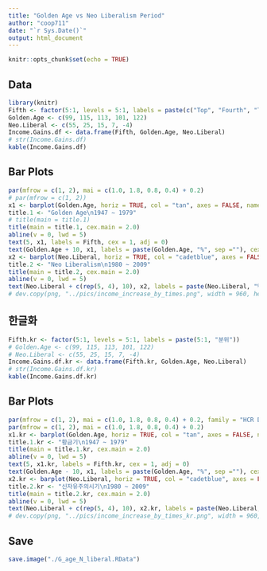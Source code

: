 ```yaml
---
title: "Golden Age vs Neo Liberalism Period"
author: "coop711"
date: "`r Sys.Date()`"
output: html_document
---
```


```r
knitr::opts_chunk$set(echo = TRUE)
```

## Data

```r
library(knitr)
Fifth <- factor(5:1, levels = 5:1, labels = paste(c("Top", "Fourth", "Third", "Second", "Bottom"), "Fifth"))
Golden.Age <- c(99, 115, 113, 101, 122)
Neo.Liberal <- c(55, 25, 15, 7, -4)
Income.Gains.df <- data.frame(Fifth, Golden.Age, Neo.Liberal)
# str(Income.Gains.df)
kable(Income.Gains.df)
```

## Bar Plots

```r
par(mfrow = c(1, 2), mai = c(1.0, 1.8, 0.8, 0.4) + 0.2)
# par(mfrow = c(1, 2))
x1 <- barplot(Golden.Age, horiz = TRUE, col = "tan", axes = FALSE, names.arg = "", xlim = c(0, 140), space = 0.5, las = 1, axisnames = TRUE)
title.1 <- "Golden Age\n1947 ~ 1979"
# title(main = title.1)
title(main = title.1, cex.main = 2.0)
abline(v = 0, lwd = 5)
text(5, x1, labels = Fifth, cex = 1, adj = 0)
text(Golden.Age + 10, x1, labels = paste(Golden.Age, "%", sep =""), cex = 1)
x2 <- barplot(Neo.Liberal, horiz = TRUE, col = "cadetblue", axes = FALSE, names.arg = Fifth, xlim = c(0, 80), space = 0.5, las = 1, axisnames = TRUE)
title.2 <- "Neo Liberalism\n1980 ~ 2009"
title(main = title.2, cex.main = 2.0)
abline(v = 0, lwd = 5)
text(Neo.Liberal + c(rep(5, 4), 10), x2, labels = paste(Neo.Liberal, "%", sep = ""), cex = 1)
# dev.copy(png, "../pics/income_increase_by_times.png", width = 960, height = 480)
```

## 한글화

```r
Fifth.kr <- factor(5:1, levels = 5:1, labels = paste(5:1, "분위"))
# Golden.Age <- c(99, 115, 113, 101, 122)
# Neo.Liberal <- c(55, 25, 15, 7, -4)
Income.Gains.df.kr <- data.frame(Fifth.kr, Golden.Age, Neo.Liberal)
# str(Income.Gains.df.kr)
kable(Income.Gains.df.kr)
```

## Bar Plots

```r
par(mfrow = c(1, 2), mai = c(1.0, 1.8, 0.8, 0.4) + 0.2, family = "HCR Dotum LVT")
par(mfrow = c(1, 2), mai = c(1.0, 1.8, 0.8, 0.4) + 0.2)
x1.kr <- barplot(Golden.Age, horiz = TRUE, col = "tan", axes = FALSE, names.arg = "", xlim = c(0, 130), space = 0.5, las = 1, axisnames = TRUE)
title.1.kr <- "황금기\n1947 ~ 1979"
title(main = title.1.kr, cex.main = 2.0)
abline(v = 0, lwd = 5)
text(5, x1.kr, labels = Fifth.kr, cex = 1, adj = 0)
text(Golden.Age - 10, x1, labels = paste(Golden.Age, "%", sep =""), cex = 1)
x2.kr <- barplot(Neo.Liberal, horiz = TRUE, col = "cadetblue", axes = FALSE, names.arg = Fifth.kr, xlim = c(0, 80), space = 0.5, las = 1, axisnames = TRUE)
title.2.kr <- "신자유주의시기\n1980 ~ 2009"
title(main = title.2.kr, cex.main = 2.0)
abline(v = 0, lwd = 5)
text(Neo.Liberal + c(rep(5, 4), 10), x2.kr, labels = paste(Neo.Liberal, "%", sep = ""), cex = 1)
# dev.copy(png, "../pics/income_increase_by_times_kr.png", width = 960, height = 480)
```

## Save

```r
save.image("./G_age_N_liberal.RData")
```



